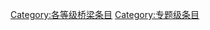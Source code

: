 {{catmore1|[[Wikipedia:桥梁专题|Wikipedia:桥梁专题]]}}
{{Articles by Quality| topic=桥梁|project=桥梁|format=TOC}}
{{Wikipedia category}}
{{emptycat}}

[[Category:各等级桥梁条目|Category:各等级桥梁条目]]
[[Category:专题级条目|Category:专题级条目]]